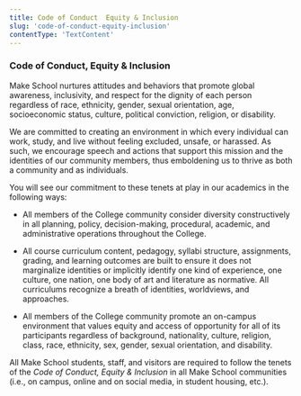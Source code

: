 ```yaml
---
title: Code of Conduct  Equity & Inclusion
slug: 'code-of-conduct-equity-inclusion'
contentType: 'TextContent'
---
```


### Code of Conduct, Equity & Inclusion

Make School nurtures attitudes and behaviors that promote global awareness, inclusivity, and respect
for the dignity of each person regardless of race, ethnicity, gender, sexual orientation, age,
socioeconomic status, culture, political conviction, religion, or disability.

We are committed to creating an environment in which every individual can work, study, and live
without feeling excluded, unsafe, or harassed. As such, we encourage speech and actions that support
this mission and the identities of our community members, thus emboldening us to thrive as both a
community and as individuals.

You will see our commitment to these tenets at play in our academics in the following ways:

- All members of the College community consider diversity constructively in all planning, policy,
  decision-making, procedural, academic, and administrative operations throughout the College.

- All course curriculum content, pedagogy, syllabi structure, assignments, grading, and learning
  outcomes are built to ensure it does not marginalize identities or implicitly identify one kind of
  experience, one culture, one nation, one body of art and literature as normative. All curriculums
  recognize a breath of identities, worldviews, and approaches.

- All members of the College community promote an on-campus environment that values equity and
  access of opportunity for all of its participants regardless of background, nationality, culture,
  religion, class, race, ethnicity, sex, gender, sexual orientation, and disability.

All Make School students, staff, and visitors are required to follow the tenets of the _Code of
Conduct, Equity & Inclusion_ in all Make School communities (i.e., on campus, online and on social
media, in student housing, etc.).

